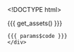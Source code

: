 <!DOCTYPE html>
<html>
  <head>
    <meta http-equiv="Content-Type" content="text/html; charset=utf-8"/>

    <title>{{{ params$title }}}</title>

    {{{ get_assets() }}}

  </head>

  <body>
    <script type="text/javascript">
    ```r

    data = {{ data }}

    radius = {{ params$radius }}

    color_scale = {{{ get_d3_color_scale() }}}

    color_title = {{ params$color_title }}

    color_legend_counts = {{ get_color_legend_counts() }}

    plot = new_plot(
        width: {{ params$width }}
        height: {{ params$height }}
        padding: {{ params$padding }}

        # TODO: refactor into a labels object
        xlab: {{ params$xlab }}
        ylab: {{ params$ylab }}
        title: {{ params$title }}
        box: {{ params$box }}

        # TODO: refactor these into a get_scales function
        xlim: {{ params$xlim }}
        ylim: {{ params$ylim }}
        data_ranges: {{{ get_data_ranges() }}}
        categorical_domains: {{{ get_categorical_domains() }}}

        jitter: {{ params$jitter }}
        ordinal_scale_padding: 1
        linear_scale_padding: 40 )

    plot.tooltip_text = (d) ->
        {{{ get_tooltip_content() }}}

    plot.append("defs").append("clipPath")
        .attr("id", "clip")
      .append("rect")
        .attr(
            "width": plot.width
            "height": plot.height)

    clip = plot.append("g")
        .attr("clip-path", "url(#clip)")

    if plot.zoom
        clip.append("rect")
          .style("cursor": "move")
          .attr(
                "class": "overlay"
                "width":  plot.width
                "height": plot.height
                "fill": "none"
                "pointer-events": "all")
          .call(d3.behavior.zoom()
              .x(plot.scales.x)
              .y(plot.scales.y)
              .scaleExtent([1, Infinity])
              .on("zoom", () -> redraw() ))

        redraw = () ->
            plot.select(".x.axis").call(plot.axes.x);
            plot.select(".y.axis").call(plot.axes.y);
            g_points.attr("transform", transform)

    transform = (d) ->
        "translate(#{plot.scales.x(d.x) + plot.jitters.x()}, #{plot.scales.y(d.y) + plot.jitters.y()})"

    g_points = clip.selectAll(".point")
        .data(data)
      .enter().append("g")
        .attr(
              "class": "point"
              "transform": transform)


    points = g_points.append("svg:circle")
        .attr(
            "class": "point_tooltip"
            "r": radius
            "fill": (d) -> color_scale(d.color_groups)
            "title": (d) -> plot.tooltip_text(d) )

    $(".point_tooltip").tooltip
        html: true
        container: "body"
        placement: "top"

    point_names = g_points.append("text")
        .text((d) -> d.point_name)
        .attr(
            "dy": ".32em"
            "dx": 8
            "text-anchor": "left"
            "display": "none")
        .style(
            "fill": (d) -> color_scale(d.color_groups)
            "font-size": "22px")


    # Sidebar
    sidebar = plot.append("g")
        .attr("transform","translate(#{plot.width + 60},0)")

    g_toggle_names = sidebar.append("g")
        .style("cursor", "pointer")
        .style("font-size","22px")
        .on("click", () -> toggle_names())

    g_toggle_names.append("circle")
        .attr("r", 7)
        .attr("stroke","black")
        .attr("stroke-width", 2)
        .attr("fill","white")

    g_toggle_names.append("text")
        .attr('text-anchor', 'start')
        .attr('dy', '.32em')
        .attr('dx', '12')
        .text("Show names (#{data.length})")

    toggle_names = ()->
        showing_point_names = g_toggle_names.classed("show_names")
        point_names.attr("display", ()-> if showing_point_names then "none" else "inline")
        g_toggle_names.attr("class", ()-> if showing_point_names then "" else "show_names")
            .select("circle").attr("fill", ()-> if showing_point_names then "white" else "black")

    # Draw color legend
    if color_scale.range().length > 1
        sidebar.append("text")
            .attr(
                  "class": "color_title"
                  "x": -radius
                  "y": 45
                  "dy": ".35em")
            .style(
                  "font-size": "16px"
                  "font-weight": "bold")
            .text(color_title)

        g_color_legend = sidebar.selectAll(".key")
            .data(color_scale.domain().reverse())
          .enter().append("g")
            .attr(
                  "transform": (d, i) -> "translate(0, #{i * (radius * 2 + 15) + 70})"
                  "class": "key")

        g_color_legend.append("circle")
            .attr(
                "r": radius
                "fill": color_scale)

        # legend_point_names = get_legend_names_param()
        g_color_legend.append("text")
            .attr(
                "x": radius + 10
                "y": 0
                "dy": ".35em")
            .text((d) -> "#{d} (#{color_legend_counts[d]})")
            # ).text((d,i) -> legend_names[i])


    # d3.select(window).on("keydown", () ->
    #     # switch (d3.event.keyCode) {
    #       # case : year = Math.max(year0, year - 10); break;
    #       # case 39: year = Math.min(year1, year + 10); break;
    #     # }
    #     # console.log(d3.event.keyCode)
    #     if (d3.event.keyCode in [78, 32]) # 'n' or 'space bar'
    #         change()
    # )

    ```
    </script>
    <div class = "code">
    {{{ params$code }}}
    </div>
  </body>
</html>